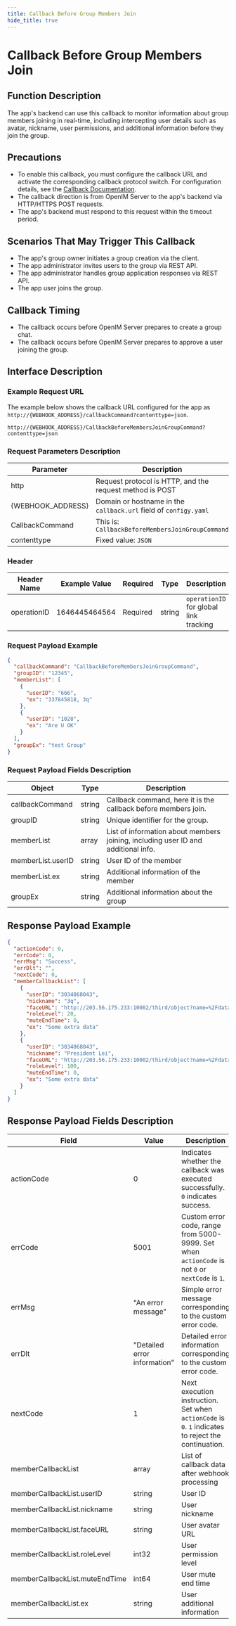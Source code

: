 ```yaml
---
title: Callback Before Group Members Join
hide_title: true
---
```


# Callback Before Group Members Join

## Function Description

The app's backend can use this callback to monitor information about group members joining in real-time, including intercepting user details such as avatar, nickname, user permissions, and additional information before they join the group.

## Precautions

- To enable this callback, you must configure the callback URL and activate the corresponding callback protocol switch. For configuration details, see the [Callback Documentation](../introduction).
- The callback direction is from OpenIM Server to the app's backend via HTTP/HTTPS POST requests.
- The app's backend must respond to this request within the timeout period.

## Scenarios That May Trigger This Callback

- The app's group owner initiates a group creation via the client.
- The app administrator invites users to the group via REST API.
- The app administrator handles group application responses via REST API.
- The app user joins the group.

## Callback Timing

- The callback occurs before OpenIM Server prepares to create a group chat.
- The callback occurs before OpenIM Server prepares to approve a user joining the group.

## Interface Description

### Example Request URL

The example below shows the callback URL configured for the app as `http://{WEBHOOK_ADDRESS}/callbackCommand?contenttype=json`.

```plaintext
http://{WEBHOOK_ADDRESS}/CallbackBeforeMembersJoinGroupCommand?contenttype=json
```

### Request Parameters Description

| Parameter          | Description                                                |
| ------------------ | ---------------------------------------------------------- |
| http               | Request protocol is HTTP, and the request method is POST   |
| {WEBHOOK_ADDRESS}    | Domain or hostname in the `callback.url` field of `configy.yaml` |
| CallbackCommand    | This is: `CallbackBeforeMembersJoinGroupCommand`           |
| contenttype        | Fixed value: `JSON`                                        |

### Header

| Header Name | Example Value     | Required | Type   | Description                                 |
| ----------- | ----------------- | -------- | ------ | ------------------------------------------- |
| operationID | 1646445464564    | Required | string | `operationID` for global link tracking      |

### Request Payload Example

```json
{
  "callbackCommand": "CallbackBeforeMembersJoinGroupCommand",
  "groupID": "12345",
  "memberList": [
    {
      "userID": "666",
      "ex": "337845818, 3q"
    },
    {
      "userID": "1028",
      "ex": "Are U OK"
    }
  ],
  "groupEx": "test Group"
}
```

### Request Payload Fields Description

| Object            | Type   | Description                                                 |
| ----------------- | ------ | ----------------------------------------------------------- |
| callbackCommand   | string | Callback command, here it is the callback before members join. |
| groupID           | string | Unique identifier for the group.                          |
| memberList        | array  | List of information about members joining, including user ID and additional info. |
| memberList.userID | string | User ID of the member                                      |
| memberList.ex     | string | Additional information of the member                      |
| groupEx           | string | Additional information about the group                    |

## Response Payload Example

```json
{
  "actionCode": 0,
  "errCode": 0,
  "errMsg": "Success",
  "errDlt": "",
  "nextCode": 0,
  "memberCallbackList": [
    {
      "userID": "3034068043",
      "nickname": "3q",
      "faceURL": "http://203.56.175.233:10002/third/object?name=%2Fdata%2Fuser%2F0%2Fcn.rentsoft.flutter.openim.consumer%2Fcache%2Fimage_cropper_1687330588901.jpg",
      "roleLevel": 20,
      "muteEndTime": 0,
      "ex": "Some extra data"
    },
    {
      "userID": "3034068043",
      "nickname": "President Lei",
      "faceURL": "http://203.56.175.233:10002/third/object?name=%2Fdata%2Fuser%2F0%2Fcn.rentsoft.flutter.openim.consumer%2Fcache%2Fimage_cropper_1687330588901.jpg",
      "roleLevel": 100,
      "muteEndTime": 0,
      "ex": "Some extra data"
    }
  ]
}
```

## Response Payload Fields Description

| Field                           | Value                       | Description                                                                                             |
| -------------------------------- | --------------------------- | ------------------------------------------------------------------------------------------------------- |
| actionCode                       | 0                           | Indicates whether the callback was executed successfully. `0` indicates success.                      |
| errCode                          | 5001                        | Custom error code, range from 5000-9999. Set when `actionCode` is not `0` or `nextCode` is `1`.       |
| errMsg                           | "An error message"          | Simple error message corresponding to the custom error code.                                          |
| errDlt                           | "Detailed error information" | Detailed error information corresponding to the custom error code.                                     |
| nextCode                         | 1                           | Next execution instruction. Set when `actionCode` is `0`. `1` indicates to reject the continuation.    |
| memberCallbackList               | array                        | List of callback data after webhook processing                                                         |
| memberCallbackList.userID        | string                       | User ID                                                                                               |
| memberCallbackList.nickname      | string                       | User nickname                                                                                         |
| memberCallbackList.faceURL       | string                       | User avatar URL                                                                                       |
| memberCallbackList.roleLevel     | int32                        | User permission level                                                                                |
| memberCallbackList.muteEndTime   | int64                        | User mute end time                                                                                     |
| memberCallbackList.ex            | string                       | User additional information                                                                           |
```
